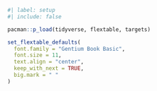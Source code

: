 ```r
#| label: setup
#| include: false

pacman::p_load(tidyverse, flextable, targets)

set_flextable_defaults(
  font.family = "Gentium Book Basic",
  font.size = 11,
  text.align = "center",
  keep_with_next = TRUE,
  big.mark = " "
)
```